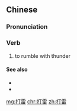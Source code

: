 ==Chinese==
{{zh-forms}}

===Pronunciation===
{{zh-pron
|m=dǎléi
|c=daa2 leoi4
|cat=v
}}

===Verb===
{{zh-verb}}

# to rumble with thunder
#: {{zh-x|外面 打雷 了。|I hear thunder from outside.}}

====See also====
* {{zh-l|雷鳴}}
* {{zh-l|雷聲}}

[[mg:打雷]]
[[chr:打雷]]
[[zh:打雷]]